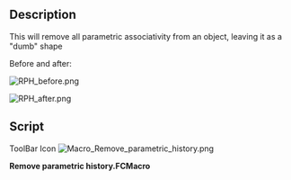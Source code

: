 <languages/>
<translate>

<!--T:1-->
{{Macro
|Name=Remove parametric history
|Icon=Macro_Remove_parametric_history.png
|Description=This will remove all parametric associativity from an object, leaving it as a "dumb" shape
|Author=Yorik
|Version=1.0
|Date=2011-08-01
|FCVersion=All
|Download=[https://wiki.freecad.org/images/b/b7/Macro_Remove_parametric_history.png ToolBar Icon]
}}

==Description== <!--T:7-->

<!--T:2-->
This will remove all parametric associativity from an object, leaving it as a "dumb" shape

<!--T:3-->
Before and after:

</translate>
[[File:RPH_before.png]]

[[File:RPH_after.png]]
<translate>

==Script== <!--T:5-->

<!--T:8-->
ToolBar Icon [[Image:Macro_Remove_parametric_history.png]]

</translate>
'''Remove parametric history.FCMacro'''

{{MacroCode|code=

originalObject = FreeCAD.ActiveDocument.ActiveObject
newShape = originalObject.Shape.copy()
newName = FreeCAD.ActiveDocument.ActiveObject.Name
FreeCAD.ActiveDocument.removeObject(newName)
newObject = FreeCAD.ActiveDocument.addObject("Part::Feature",newName)
newObject.Shape = newShape

}}